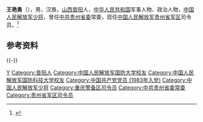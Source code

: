 '''王艳勇'''（{{bd|1962年|9月||catIdx=Wang王}}），男，汉族，[[山西|山西]][[昔阳|昔阳]]人，[[中华人民共和国|中华人民共和国]]军事人物、政治人物，[[中国人民解放军少将|中国人民解放军少将]]，曾任[[中共贵州省委|中共贵州省委]]常委，现任[[中国人民解放军贵州省军区|中国人民解放军贵州省军区]]司令员。<ref>{{Cite web|title=王艳勇 简历|url=http://ldzl.people.com.cn/dfzlk/front/personPage18913.htm|accessdate=2020-07-06|work=人民网|archiveurl=https://web.archive.org/web/20200706044819/http://ldzl.people.com.cn/dfzlk/front/personPage18913.htm|archivedate=2020-07-06}}</ref>

== 参考资料 ==
{{reflist}}

{{-}}
{{start box}}
{{s-mil|pla}}
{{s-before|[[王盛槐|王盛槐]]}}
{{s-title|[[中国人民解放军贵州省军区|中国人民解放军贵州省军区]]司令员|2017年4月－}}
{{s-inc}}
{{中国人物小作品}}

{{Authority control}}
{{DEFAULTSORT:Wang王}}
[[Category:王姓|Y]]
[[Category:昔阳人|Category:昔阳人]]
[[Category:中国人民解放军国防大学校友|Category:中国人民解放军国防大学校友]]
[[Category:中国人民解放军国防科技大学校友|Category:中国人民解放军国防科技大学校友]]
[[Category:中国共产党党员_(1983年入党)|Category:中国共产党党员 (1983年入党)]]
[[Category:中国人民解放军少将|Category:中国人民解放军少将]]
[[Category:重庆警备区司令员|Category:重庆警备区司令员]]
[[Category:中共贵州省委常委|Category:中共贵州省委常委]]
[[Category:贵州省军区司令员|Category:贵州省军区司令员]]